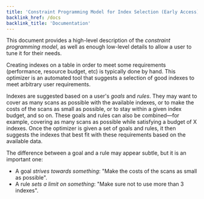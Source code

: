 ```yaml
---
title: 'Constraint Programming Model for Index Selection (Early Access)'
backlink_href: /docs
backlink_title: 'Documentation'
---
```


This document provides a high-level description of the *constraint programming model*, as well as enough low-level details to allow a user to tune it for their needs.

Creating indexes on a table in order to meet some requirements (performance, resource budget, etc) is typically done by hand. This optimizer is an automated tool that suggests a selection of good indexes to meet arbitrary user requirements.

Indexes are suggested based on a user's *goals* and *rules*. They may want to cover as many scans as possible with the available indexes, or to make the costs of the scans as small as possible, or to stay within a given index budget, and so on. These goals and rules can also be combined—for example, covering as many scans as possible while satisfying a budget of X indexes.  Once the optimizer is given a set of goals and rules, it then suggests the indexes that best fit with these requirements based on the available data.

The difference between a goal and a rule may appear subtle, but it is an important one:
- A goal *strives towards something*: "Make the costs of the scans as small as possible".
- A rule *sets a limit on something*: "Make sure not to use more than 3 indexes".
